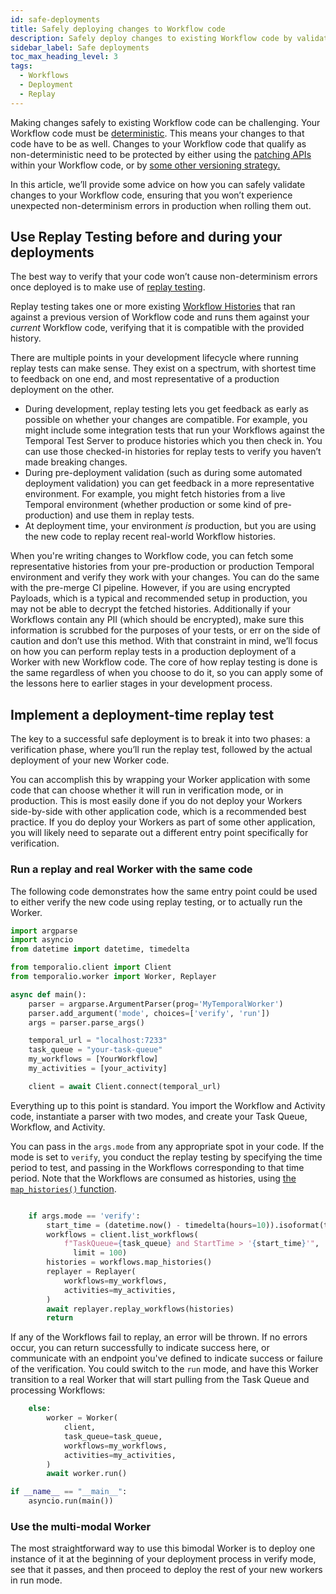 ```yaml
---
id: safe-deployments
title: Safely deploying changes to Workflow code
description: Safely deploy changes to existing Workflow code by validating first for determinism errors before deploying to production.
sidebar_label: Safe deployments
toc_max_heading_level: 3
tags:
  - Workflows
  - Deployment
  - Replay
---
```


Making changes safely to existing Workflow code can be challenging. Your Workflow code must be [deterministic](https://docs.temporal.io/workflow-definition#deterministic-constraints). This means your changes to that code have to be as well. Changes to your Workflow code that qualify as non-deterministic need to be protected by either using the [patching APIs](https://docs.temporal.io/workflows#workflow-versioning) within your Workflow code, or by [some other versioning strategy.](https://docs.temporal.io/workers#worker-versioning)

In this article, we’ll provide some advice on how you can safely validate changes to your Workflow code, ensuring that you won’t experience unexpected non-determinism errors in production when rolling them out.

## Use Replay Testing before and during your deployments

The best way to verify that your code won’t cause non-determinism errors once deployed is to make use of [replay testing](https://docs.temporal.io/workflow-execution#replays).

Replay testing takes one or more existing [Workflow Histories](https://docs.temporal.io/workflow-execution/event#event-history) that ran against a previous version of Workflow code and runs them against your *current* Workflow code, verifying that it is compatible with the provided history.

There are multiple points in your development lifecycle where running replay tests can make sense. They exist on a spectrum, with shortest time to feedback on one end, and most representative of a production deployment on the other.

- During development, replay testing lets you get feedback as early as possible on whether your changes are compatible. For example, you might include some integration tests that run your Workflows against the Temporal Test Server to produce histories which you then check in. You can use those checked-in histories for replay tests to verify you haven’t made breaking changes.
- During pre-deployment validation (such as during some automated deployment validation) you can get feedback in a more representative environment. For example, you might fetch histories from a live Temporal environment (whether production or some kind of pre-production) and use them in replay tests.
- At deployment time, your environment *is* production, but you are using the new code to replay recent real-world Workflow histories.

When you're writing changes to Workflow code, you can fetch some representative histories from your pre-production or production Temporal environment and verify they work with your changes. You can do the same with the pre-merge CI pipeline. However, if you are using encrypted Payloads, which is a typical and recommended setup in production, you may not be able to decrypt the fetched histories. Additionally if your Workflows contain any PII (which should be encrypted), make sure this information is scrubbed for the purposes of your tests, or err on the side of caution and don’t use this method.
With that constraint in mind, we’ll focus on how you can perform replay tests in a production deployment of a Worker with new Workflow code. The core of how replay testing is done is the same regardless of when you choose to do it, so you can apply some of the lessons here to earlier stages in your development process.

## Implement a deployment-time replay test

The key to a successful safe deployment is to break it into two phases: a verification phase, where you’ll  run the replay test, followed by the actual deployment of your new Worker code.

You can accomplish this by wrapping your Worker application with some code that can choose whether it will run in verification mode, or in production. This is most easily done if you do not deploy your Workers side-by-side with other application code, which is a recommended best practice. If you do deploy your Workers as part of some other application, you will likely need to separate out a different entry point specifically for verification.

### Run a replay and real Worker with the same code

The following code demonstrates how the same entry point could be used to either verify the new code using replay testing, or to actually run the Worker.

```python
import argparse
import asyncio
from datetime import datetime, timedelta

from temporalio.client import Client
from temporalio.worker import Worker, Replayer

async def main():
    parser = argparse.ArgumentParser(prog='MyTemporalWorker')
    parser.add_argument('mode', choices=['verify', 'run'])
    args = parser.parse_args()

    temporal_url = "localhost:7233"
    task_queue = "your-task-queue"
    my_workflows = [YourWorkflow]
    my_activities = [your_activity]

    client = await Client.connect(temporal_url)
```

Everything up to this point is standard. You import the Workflow and Activity code, instantiate a parser with two modes, and create your Task Queue, Workflow, and Activity.

You can pass in the `args.mode` from any appropriate spot in your code. If the mode is set to `verify`, you conduct the replay testing by specifying the time period to test, and passing in the Workflows corresponding to that time period. Note that the Workflows are consumed as histories, using [the `map_histories()` function](https://python.temporal.io/temporalio.client.WorkflowExecutionAsyncIterator.html#map_histories).

```python

    if args.mode == 'verify':
        start_time = (datetime.now() - timedelta(hours=10)).isoformat(timespec='seconds')
        workflows = client.list_workflows(
	        f"TaskQueue={task_queue} and StartTime > '{start_time}'",
		      limit = 100)
        histories = workflows.map_histories()
        replayer = Replayer(
            workflows=my_workflows,
            activities=my_activities,
        )
        await replayer.replay_workflows(histories)
        return
```

If any of the Workflows fail to replay, an error will be thrown. If no errors occur, you can return successfully to indicate success here, or communicate with an endpoint you've defined to indicate success or failure of the verification. You could switch to the `run` mode, and have this Worker transition to a real Worker that will start pulling from the Task Queue and processing Workflows:

```python
    else:
        worker = Worker(
            client,
            task_queue=task_queue,
            workflows=my_workflows,
            activities=my_activities,
        )
        await worker.run()

if __name__ == "__main__":
    asyncio.run(main())

```

### Use the multi-modal Worker

The most straightforward way to use this bimodal Worker is to deploy one instance of it at the beginning of your deployment process in verify mode, see that it passes, and then proceed to deploy the rest of your new workers in run mode.
